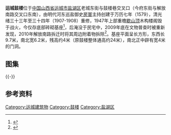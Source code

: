 {{文物保护单位
| 级别 = 市县级
| 省名 = 山西省
| 市/县名 = 运城市
| 名称 = 运城鼓楼
| 图片 = 
| 编号 = 2-8
| 分类 = 古建筑及历史纪念建筑物
| 时代 = 清
| 所在 = 盐湖区东城街道府东街鼓楼巷4号
| 登录 = 2015年6月
}} 
'''运城鼓楼'''位于[[中国|中国]][[山西省|山西省]][[运城市|运城市]][[盐湖区|盐湖区]]老城东街与鼓楼巷交叉口（今府东街与解放南路交叉口东南），由明代河东巡盐御史[[房寰|房寰]]主持创建于万历七年（1579），清光绪三十三年至三十四年（1907-1908）重修，1947年上部重檐[[歇山顶|歇山顶]]木构楼阁毁于战火，今仅存底部砖砌基座<ref>{{cite web|url=http://www.sxcr.gov.cn/index.php?m=content&c=index&a=show&catid=11&id=8319|title=《运城市文物局李波局长实地考察运城鼓楼基址》|accessdate=2013-10-25|work=|publisher=山西省文物局|archive-date=2016-03-04|archive-url=https://web.archive.org/web/20160304191613/http://www.sxcr.gov.cn/index.php?m=content&c=index&a=show&catid=11&id=8319|dead-url=no}}</ref>，后淹没于民宅中，2009年底在文物普查时被重新发现，2010年解放南路拆迁时将其周边附着物拆除<ref>{{cite web|url=http://jjsx.china.com.cn/c10/1222/17223572385.htm|title=《运运城市解放南路拆迁遇到一处清代鼓楼遗址》|accessdate=2013-10-25|work=|publisher=黄河晨报|deadurl=yes|archiveurl=https://web.archive.org/web/20131029194602/http://jjsx.china.com.cn/c10/1222/17223572385.htm|archivedate=2013-10-29}}</ref>。基座平面呈长方形，东西长9.7米，南北宽6.2米，残高约4米（原鼓楼整体通高约24米），南北正中辟有宽4米的门洞。
== 图集 ==
{{multiple image
| align  = left
| image1 = Yuncheng Drum Tower 01 2013-09.JPG
| width1 = 240
| caption1 = 西南侧
| image2 = Yuncheng Drum Tower 02 2013-09.JPG
| width2 = 240
| caption2 = 东南侧
| image3 = Yuncheng Drum Tower 05 2013-09.JPG
| width3 = 240
| caption3 = 西侧
| image4 = Yuncheng Drum Tower 04 2013-09.JPG
| width4 = 240
| caption4 = 南侧
}}
{{-}}
==参考资料==
{{reflist|2}}
{{DEFAULTSORT:Y}}
{{Commons category|Yuncheng Drum Tower}}
[[Category:运城建筑物|Category:运城建筑物]]
[[Category:鼓楼|Category:鼓楼]]
[[Category:盐湖区|Category:盐湖区]]